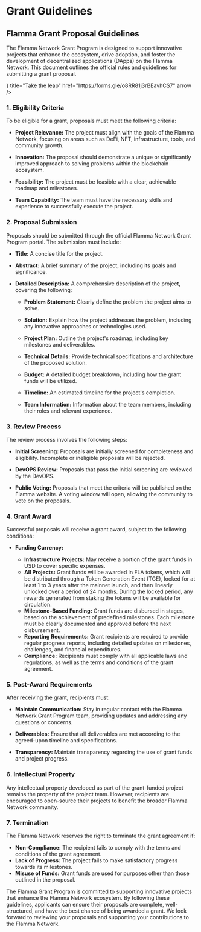 
# Grant Guidelines

## Flamma Grant Proposal Guidelines

The Flamma Network Grant Program is designed to support innovative projects that enhance the ecosystem, drive adoption, and foster the development of decentralized applications (DApps) on the Flamma Network. This document outlines the official rules and guidelines for submitting a grant proposal.

<Cards>
  <Card
    icon={<Flower2Icon />}
    title="Take the leap"
    href="https://forms.gle/o8RR81j3rBEavhCS7"
    arrow
  />
</Cards>

### 1. Eligibility Criteria

To be eligible for a grant, proposals must meet the following criteria:

- **Project Relevance:** The project must align with the goals of the Flamma Network, focusing on areas such as DeFi, NFT, infrastructure, tools, and community growth.

- **Innovation:** The proposal should demonstrate a unique or significantly improved approach to solving problems within the blockchain ecosystem.

- **Feasibility:** The project must be feasible with a clear, achievable roadmap and milestones.

- **Team Capability:** The team must have the necessary skills and experience to successfully execute the project.

### 2. Proposal Submission

Proposals should be submitted through the official Flamma Network Grant Program portal. The submission must include:

- **Title:** A concise title for the project.

- **Abstract:** A brief summary of the project, including its goals and significance.

- **Detailed Description:** A comprehensive description of the project, covering the following:

    - **Problem Statement:** Clearly define the problem the project aims to solve.

    - **Solution:** Explain how the project addresses the problem, including any innovative approaches or technologies used.

    - **Project Plan:** Outline the project's roadmap, including key milestones and deliverables.

    - **Technical Details:** Provide technical specifications and architecture of the proposed solution.

    - **Budget:** A detailed budget breakdown, including how the grant funds will be utilized.

    - **Timeline:** An estimated timeline for the project's completion.

    - **Team Information:** Information about the team members, including their roles and relevant experience.

### 3. Review Process

The review process involves the following steps:

- **Initial Screening:** Proposals are initially screened for completeness and eligibility. Incomplete or ineligible proposals will be rejected.

- **DevOPS Review:** Proposals that pass the initial screening are reviewed by the DevOPS.

- **Public Voting:** Proposals that meet the criteria will be published on the Flamma website. A voting window will open, allowing the community to vote on the proposals.

### 4. Grant Award

Successful proposals will receive a grant award, subject to the following conditions:

- **Funding Currency:**

    - **Infrastructure Projects:** May receive a portion of the grant funds in USD to cover specific expenses.
    - **All Projects:** Grant funds will be awarded in FLA tokens, which will be distributed through a Token Generation Event (TGE), locked for at least 1 to 3 years after the mainnet launch, and then linearly unlocked over a period of 24 months. During the locked period, any rewards generated from staking the tokens will be available for circulation.
    - **Milestone-Based Funding:** Grant funds are disbursed in stages, based on the achievement of predefined milestones. Each milestone must be clearly documented and approved before the next disbursement.
    - **Reporting Requirements:** Grant recipients are required to provide regular progress reports, including detailed updates on milestones, challenges, and financial expenditures.
    - **Compliance:** Recipients must comply with all applicable laws and regulations, as well as the terms and conditions of the grant agreement.

### 5. Post-Award Requirements

After receiving the grant, recipients must:

- **Maintain Communication:** Stay in regular contact with the Flamma Network Grant Program team, providing updates and addressing any questions or concerns.

- **Deliverables:** Ensure that all deliverables are met according to the agreed-upon timeline and specifications.
- **Transparency:** Maintain transparency regarding the use of grant funds and project progress.

### 6. Intellectual Property

Any intellectual property developed as part of the grant-funded project remains the property of the project team. However, recipients are encouraged to open-source their projects to benefit the broader Flamma Network community.

### 7. Termination

The Flamma Network reserves the right to terminate the grant agreement if:

- **Non-Compliance:** The recipient fails to comply with the terms and conditions of the grant agreement.
- **Lack of Progress:** The project fails to make satisfactory progress towards its milestones.
- **Misuse of Funds:** Grant funds are used for purposes other than those outlined in the proposal.

The Flamma Grant Program is committed to supporting innovative projects that enhance the Flamma Network ecosystem. By following these guidelines, applicants can ensure their proposals are complete, well-structured, and have the best chance of being awarded a grant. We look forward to reviewing your proposals and supporting your contributions to the Flamma Network.